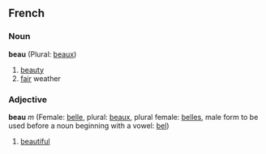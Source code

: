 ==French==
===Noun===
'''beau''' (Plural: [[beaux]])

# [[beauty]]
# [[fair]] weather

===Adjective===
'''beau''' ''m'' (Female: [[belle]], plural: [[beaux]], plural female: [[belles]], male form to be used before a noun beginning with a vowel: [[bel]])

# [[beautiful]]
